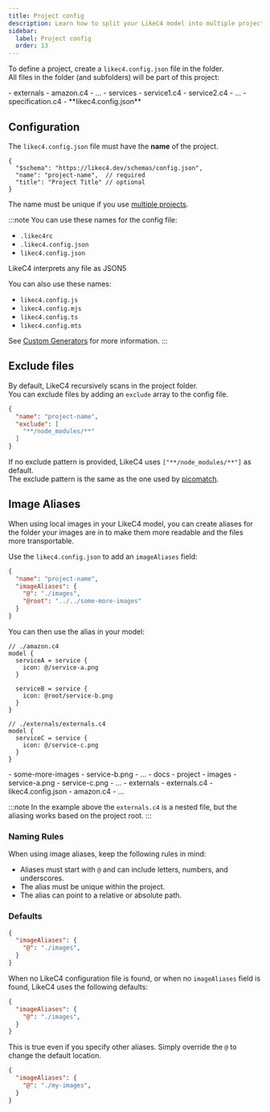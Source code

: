 ```yaml
---
title: Project config
description: Learn how to split your LikeC4 model into multiple projects
sidebar: 
  label: Project config
  order: 13
---
```



To define a project, create a `likec4.config.json` file in the folder.  
All files in the folder (and subfolders) will be part of this project:

<FileTree>
- externals
  - amazon.c4
  - ...  
- services
  - service1.c4
  - service2.c4
  - ...  
- specification.c4
- **likec4.config.json**
</FileTree>

## Configuration

The `likec4.config.json` file must have the **name** of the project.


```jsonc
{
  "$schema": "https://likec4.dev/schemas/config.json",
  "name": "project-name",  // required
  "title": "Project Title" // optional
}
```

The name must be unique if you use [multiple projects](/dsl/config/multi-projects).

:::note
You can use these names for the config file:
- `.likec4rc`
- `.likec4.config.json`
- `likec4.config.json`

LikeC4 interprets any file as JSON5

You can also use these names:
- `likec4.config.js`
- `likec4.config.mjs`
- `likec4.config.ts`
- `likec4.config.mts`

See [Custom Generators](/dsl/config/custom-generators) for more information.
:::

## Exclude files

By default, LikeC4 recursively scans in the project folder.  
You can exclude files by adding an `exclude` array to the config file.

```json
{
  "name": "project-name",
  "exclude": [
    "**/node_modules/**"
  ]
}
```

If no exclude pattern is provided, LikeC4 uses `["**/node_modules/**"]` as default.  
The exclude pattern is the same as the one used by [picomatch](https://github.com/micromatch/picomatch).  

## Image Aliases

When using local images in your LikeC4 model, you can create aliases for the folder your images are in to make them more readable and the files more transportable.

Use the `likec4.config.json` to add an `imageAliases` field:

```json
{
  "name": "project-name",
  "imageAliases": {
    "@": "./images",
    "@root": "../../some-more-images"
  }
}
```

You can then use the alias in your model:

```likec4 title="example"
// ./amazon.c4
model {
  serviceA = service {
    icon: @/service-a.png
  }

  serviceB = service {
    icon: @root/service-b.png
  }
}

// ./externals/externals.c4
model {
  serviceC = service {
    icon: @/service-c.png
  }
}
```

<FileTree>
- some-more-images
  - service-b.png
  - ...
- docs
  - project
    - images
      - service-a.png
      - service-c.png
      - ...
    - externals
      - externals.c4
    - likec4.config.json
    - amazon.c4
    - ...
</FileTree>

:::note
In the example above the `externals.c4` is a nested file, but the aliasing works based on the project root.
:::

### Naming Rules

When using image aliases, keep the following rules in mind:

- Aliases must start with `@` and can include letters, numbers, and underscores.
- The alias must be unique within the project.
- The alias can point to a relative or absolute path.

### Defaults

```json
{
  "imageAliases": {
    "@": "./images",
  }
}
```

When no LikeC4 configuration file is found, or when no `imageAliases` field is found, LikeC4 uses the following defaults:

```json
{
  "imageAliases": {
    "@": "./images",
  }
}
```

This is true even if you specify other aliases. Simply override the `@` to change the default location.

```json
{
  "imageAliases": {
    "@": "./my-images",
  }
}
```
